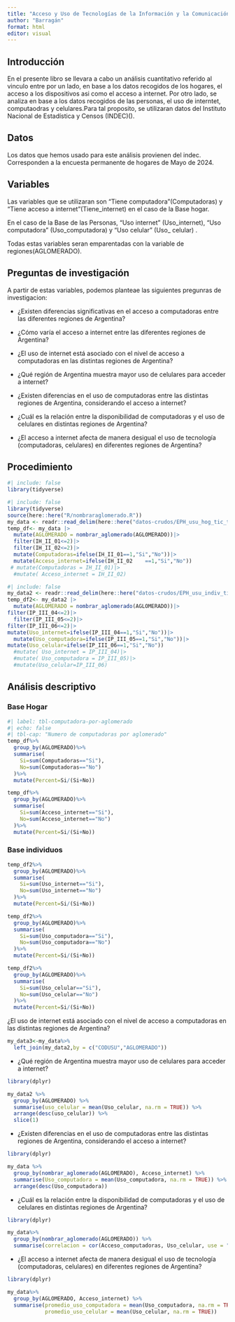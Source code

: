 ```yaml
---
title: "Acceso y Uso de Tecnologías de la Información y la Comunicación Barragán"
author: "Barragán"
format: html
editor: visual
---
```


## Introducción

En el presente libro se llevara a cabo un análisis cuantitativo referido al vinculo entre por un lado, en base a los datos recogidos de los hogares, el acceso a los dispositivos asi como el acceso a internet. Por otro lado, se analiza en base a los datos recogidos de las personas, el uso de interntet, computaodras y celulares.Para tal proposito, se utilizaran datos del Instituto Nacional de Estadística y Censos (INDEC)().

## Datos

Los datos que hemos usado para este análisis provienen del indec. Corresponden a la encuesta permanente de hogares de Mayo de 2024.

## Variables

Las variables que se utilizaran son "Tiene computadora"(Computadoras) y "Tiene acceso a internet"(Tiene_internet) en el caso de la Base hogar.

En el caso de la Base de las Personas, "Uso internet" (Uso_internet), "Uso computadora" (Uso_computadora) y "Uso celular" (Uso\_ celular) .

Todas estas variables seran emparentadas con la variable de regiones(AGLOMERADO).

## Preguntas de investigación

A partir de estas variables, podemos planteae las siguientes pregunras de investigacion:

-   ¿Existen diferencias significativas en el acceso a computadoras entre las diferentes regiones de Argentina?

-   ¿Cómo varía el acceso a internet entre las diferentes regiones de Argentina?

-   ¿El uso de internet está asociado con el nivel de acceso a computadoras en las distintas regiones de Argentina?

-   ¿Qué región de Argentina muestra mayor uso de celulares para acceder a internet?

-   ¿Existen diferencias en el uso de computadoras entre las distintas regiones de Argentina, considerando el acceso a internet?

-   ¿Cuál es la relación entre la disponibilidad de computadoras y el uso de celulares en distintas regiones de Argentina?

-   ¿El acceso a internet afecta de manera desigual el uso de tecnología (computadoras, celulares) en diferentes regiones de Argentina?

## Procedimiento

```r
#| include: false
library(tidyverse)
```

```r
#| include: false
library(tidyverse)
source(here::here("R/nombraraglomerado.R"))
my_data <- readr::read_delim(here::here("datos-crudos/EPH_usu_hog_tic_t423[1].txt"))
temp_df<- my_data |>
  mutate(AGLOMERADO = nombrar_aglomerado(AGLOMERADO))|>
  filter(IH_II_01<=2)|>
  filter(IH_II_02<=2)|>
  mutate(Computadoras=ifelse(IH_II_01==1,"Si","No"))|>
  mutate(Acceso_internet=ifelse(IH_II_02    ==1,"Si","No"))
 # mutate(Computadoras = IH_II_01)|>
  #mutate( Acceso_internet = IH_II_02)
```

```r
#| include: false
my_data2 <- readr::read_delim(here::here("datos-crudos/EPH_usu_indiv_tic_t423[1].txt"))
temp_df2<- my_data2 |>
  mutate(AGLOMERADO = nombrar_aglomerado(AGLOMERADO))|>
filter(IP_III_04<=2)|>
  filter(IP_III_05<=2)|>
filter(IP_III_06<=2)|>
mutate(Uso_internet=ifelse(IP_III_04==1,"Si","No"))|>
  mutate(Uso_computadora=ifelse(IP_III_05==1,"Si","No"))|>
mutate(Uso_celular=ifelse(IP_III_06==1,"Si","No"))
  #mutate( Uso_internet = IP_III_04)|>
  #mutate( Uso_computadora = IP_III_05)|>
  #mutate(Uso_celular=IP_III_06)

```


## Análisis descriptivo

### Base Hogar

```r
#| label: tbl-computadora-por-aglomerado
#| echo: false
#| tbl-cap: "Numero de computadoras por aglomerado"
temp_df%>%
  group_by(AGLOMERADO)%>%
  summarise(
    Si=sum(Computadoras=="Si"),
    No=sum(Computadoras=="No")
  )%>%
  mutate(Percent=Si/(Si+No))
```

```r
temp_df%>%
  group_by(AGLOMERADO)%>%
  summarise(
    Si=sum(Acceso_internet=="Si"),
    No=sum(Acceso_internet=="No")
  )%>%
  mutate(Percent=Si/(Si+No))
```

### 

### 

### Base individuos

```r
temp_df2%>%
  group_by(AGLOMERADO)%>%
  summarise(
    Si=sum(Uso_internet=="Si"),
    No=sum(Uso_internet=="No")
  )%>%
  mutate(Percent=Si/(Si+No))
```

```r
temp_df2%>%
  group_by(AGLOMERADO)%>%
  summarise(
    Si=sum(Uso_computadora=="Si"),
    No=sum(Uso_computadora=="No")
  )%>%
  mutate(Percent=Si/(Si+No))
```

```r
temp_df2%>%
  group_by(AGLOMERADO)%>%
  summarise(
    Si=sum(Uso_celular=="Si"),
    No=sum(Uso_celular=="No")
  )%>%
  mutate(Percent=Si/(Si+No))
```

¿El uso de internet está asociado con el nivel de acceso a computadoras en las distintas regiones de Argentina?

```r
my_data3<-my_data%>%
  left_join(my_data2,by = c("CODUSU","AGLOMERADO"))

```

-   ¿Qué región de Argentina muestra mayor uso de celulares para acceder a internet?

```r
library(dplyr)

my_data2 %>%
  group_by(AGLOMERADO) %>%
  summarise(uso_celular = mean(Uso_celular, na.rm = TRUE)) %>%
  arrange(desc(uso_celular)) %>%
  slice(1)

```

-   ¿Existen diferencias en el uso de computadoras entre las distintas regiones de Argentina, considerando el acceso a internet?

```r
library(dplyr)

my_data %>%
  group_by(nombrar_aglomerado(AGLOMERADO), Acceso_internet) %>%
  summarise(Uso_computadora = mean(Uso_computadora, na.rm = TRUE)) %>%
  arrange(desc(Uso_computadora))

```

-   ¿Cuál es la relación entre la disponibilidad de computadoras y el uso de celulares en distintas regiones de Argentina?

```r
library(dplyr)

my_data%>%
  group_by(nombrar_aglomerado(AGLOMERADO)) %>%
  summarise(correlacion = cor(Acceso_computadoras, Uso_celular, use = "complete.obs"))

```

-   ¿El acceso a internet afecta de manera desigual el uso de tecnología (computadoras, celulares) en diferentes regiones de Argentina?

```r
library(dplyr)

my_data%>%
  group_by(AGLOMERADO, Acceso_internet) %>%
  summarise(promedio_uso_computadora = mean(Uso_computadora, na.rm = TRUE),
            promedio_uso_celular = mean(Uso_celular, na.rm = TRUE))

```

